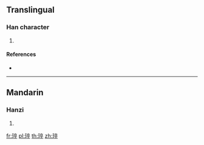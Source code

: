 {{character info/new}}
==Translingual==

===Han character===
{{Han char|rn=96|rad=玉|as=08|sn=12|four=|canj=MGYOJ|ids=⿰𤣩卒}}

# {{defn|Han|sort=玉08}}

====References====
* {{Han ref|kx=0734.040|dkj=21041|hdz=21123.050|uh=7417|ud=29719}}

----

==Mandarin==

===Hanzi===
{{cmn-hanzi|pin=[[cuì]] ([[cui4]])|wg=ts'ui<sup>4</sup>}}

# {{defn|lang=cmn|sort=玉08}}

[[fr:琗]]
[[pl:琗]]
[[th:琗]]
[[zh:琗]]